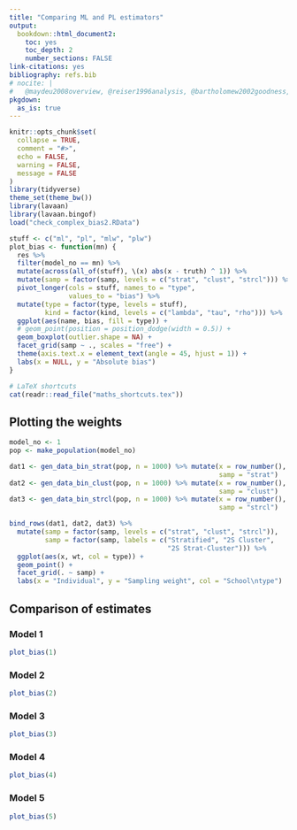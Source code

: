 ```yaml
---
title: "Comparing ML and PL estimators"
output:
  bookdown::html_document2:
    toc: yes
    toc_depth: 2
    number_sections: FALSE
link-citations: yes
bibliography: refs.bib
# nocite: |
#   @maydeu2008overview, @reiser1996analysis, @bartholomew2002goodness, @katsikatsou2012pairwise
pkgdown:
  as_is: true
---
```


```r
knitr::opts_chunk$set(
  collapse = TRUE,
  comment = "#>",
  echo = FALSE,
  warning = FALSE,
  message = FALSE
)
library(tidyverse)
theme_set(theme_bw())
library(lavaan)
library(lavaan.bingof)
load("check_complex_bias2.RData")

stuff <- c("ml", "pl", "mlw", "plw")
plot_bias <- function(mn) {
  res %>%
  filter(model_no == mn) %>%
  mutate(across(all_of(stuff), \(x) abs(x - truth) ^ 1)) %>%
  mutate(samp = factor(samp, levels = c("strat", "clust", "strcl"))) %>%
  pivot_longer(cols = stuff, names_to = "type",
               values_to = "bias") %>%
  mutate(type = factor(type, levels = stuff),
         kind = factor(kind, levels = c("lambda", "tau", "rho"))) %>%
  ggplot(aes(name, bias, fill = type)) +
  # geom_point(position = position_dodge(width = 0.5)) +
  geom_boxplot(outlier.shape = NA) +
  facet_grid(samp ~ ., scales = "free") +
  theme(axis.text.x = element_text(angle = 45, hjust = 1)) +
  labs(x = NULL, y = "Absolute bias")
}
```

```r
# LaTeX shortcuts 
cat(readr::read_file("maths_shortcuts.tex"))
``` 

<!-- Extra LaTeX commands -->
\newcommand{\pimod}[1]{\pi_{#1}(\btheta)}
\newcommand{\Sigmaystar}{\bSigma_{\by^*}}
\newcommand{\pl}{\operatorname{\ell_P}}
\newcommand{\mlepl}{\hat\btheta_{\text{PL}}}
\newcommand{\mle}{\hat\btheta_{\text{ML}}}
\newcommand{\pimodpl}{\pi_{y_iy_j}^{(ij)}(\btheta)}
\newcommand{\tr}{\operatorname{tr}}
<!-- Extra LaTeX commands -->


## Plotting the weights

```r
model_no <- 1
pop <- make_population(model_no)

dat1 <- gen_data_bin_strat(pop, n = 1000) %>% mutate(x = row_number(),
                                                     samp = "strat")
dat2 <- gen_data_bin_clust(pop, n = 1000) %>% mutate(x = row_number(),
                                                     samp = "clust")
dat3 <- gen_data_bin_strcl(pop, n = 1000) %>% mutate(x = row_number(),
                                                     samp = "strcl")

bind_rows(dat1, dat2, dat3) %>%
  mutate(samp = factor(samp, levels = c("strat", "clust", "strcl")),
         samp = factor(samp, labels = c("Stratified", "2S Cluster",
                                        "2S Strat-Cluster"))) %>%
  ggplot(aes(x, wt, col = type)) +
  geom_point() +
  facet_grid(. ~ samp) +
  labs(x = "Individual", y = "Sampling weight", col = "School\ntype")
```

## Comparison of estimates {.tabset .tabset-fade}


### Model 1

```r
plot_bias(1)
```

### Model 2


```r
plot_bias(2)
```

### Model 3


```r
plot_bias(3)
```

### Model 4


```r
plot_bias(4)
```

### Model 5


```r
plot_bias(5)
```


